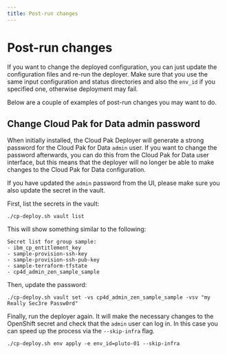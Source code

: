 ```yaml
---
title: Post-run changes
---
```


# Post-run changes
If you want to change the deployed configuration, you can just update the configuration files and re-run the deployer. Make sure that you use the same input configuration and status directories and also the `env_id` if you specified one, otherwise deployment may fail.

Below are a couple of examples of post-run changes you may want to do.

## Change Cloud Pak for Data admin password
When initially installed, the Cloud Pak Deployer will generate a strong password for the Cloud Pak for Data `admin` user. If you want to change the password afterwards, you can do this from the Cloud Pak for Data user interface, but this means that the deployer will no longer be able to make changes to the Cloud Pak for Data configuration.

If you have updated the `admin` password from the UI, please make sure you also update the secret in the vault.

First, list the secrets in the vault:
```
./cp-deploy.sh vault list
```

This will show something similar to the following:
```output
Secret list for group sample:
- ibm_cp_entitlement_key
- sample-provision-ssh-key
- sample-provision-ssh-pub-key
- sample-terraform-tfstate
- cp4d_admin_zen_sample_sample
```

Then, update the password:
```
./cp-deploy.sh vault set -vs cp4d_admin_zen_sample_sample -vsv "my Really Sec3re Passw0rd"
```

Finally, run the deployer again. It will make the necessary changes to the OpenShift secret and check that the `admin` user can log in. In this case you can speed up the process via the `--skip-infra` flag.
```
./cp-deploy.sh env apply -e env_id=pluto-01 --skip-infra
```
